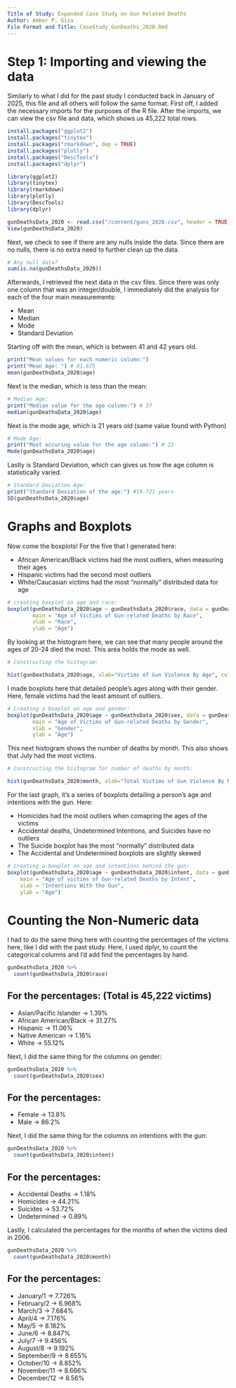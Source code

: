 ---
Title of Study: Expanded Case Study on Gun Related Deaths 
Author: Amber P. Giza
File Format and Title: CaseStudy_GunDeaths_2020.Rmd
---

# Step 1: Importing and viewing the data

Similarly to what I did for the past study I conducted back in January of 2025, 
this file and all others will follow the same format. First off, I added the necessary 
imports for the purposes of the R file. After the imports, we can view the csv file 
and data, which shows us 45,222 total rows. 

```{r}
install.packages("ggplot2")
install.packages("tinytex")
install.packages("rmarkdown", dep = TRUE)
install.packages("plotly")
install.packages("DescTools")
install.packages("dplyr")

library(ggplot2)
library(tinytex)
library(rmarkdown)
library(plotly)
library(DescTools)
library(dplyr)

gunDeathsData_2020 <- read.csv("/content/guns_2020.csv", header = TRUE, sep = ",")
View(gunDeathsData_2020)
```

Next, we check to see if there are any nulls inside the data. Since there are no nulls,
there is no extra need to further clean up the data.

```{r}
# Any null data?
sum(is.na(gunDeathsData_2020))
```

Afterwards, I retrieved the next data in the csv files. Since there was only one column
that was an integer/double, I immediately did the analysis for each of the four main measurements:

* Mean
* Median
* Mode
* Standard Deviation

Starting off with the mean, which is between 41 and 42 years old.

```{r}
print("Mean values for each numeric column:")
print("Mean Age: ") # 41.675
mean(gunDeathsData_2020$age)
```

Next is the median, which is less than the mean:

```{r}
# Median Age:
print("Median value for the age column:") # 37
median(gunDeathsData_2020$age)
```

Next is the mode age, which is 21 years old (same value found with Python)

```{r}
# Mode Age:
print("Most occuring value for the age column:") # 21
Mode(gunDeathsData_2020$age)
```

Lastly is Standard Deviation, which can gives us how the age column is statistically varied.

```{r}
# Standard Deviation Age:
print("Standard Deviation of the age:") #19.721 years
SD(gunDeathsData_2020$age)
```

# Graphs and Boxplots

Now come the boxplots! For the five that I generated here:

* African American/Black victims had the most outliers, when measuring their ages
* Hispanic victims had the second most outliers
* White/Caucasian victims had the most "normally" distributed data for age

```{r, echo=FALSE}
# creating boxplot on age and race:
boxplot(gunDeathsData_2020$age ~ gunDeathsData_2020$race, data = gunDeathsData_2020,
        main = "Age of Victims of Gun-related Deaths by Race",
        xlab = "Race",
        ylab = "Age")
```

By looking at the histogram here, we can see that many people around the ages of 20-24
died the most. This area holds the mode as well.

```{r, echo=FALSE}
# Constructing the histogram:

hist(gunDeathsData_2020$age, xlab="Victims of Gun Violence By Age", col = "red", border = "black")
```

I made boxplots here that detailed people's ages along with their gender. Here, female victims
had the least amount of outliers.

```{r, echo=FALSE}
# Creating a boxplot on age and gender:
boxplot(gunDeathsData_2020$age ~ gunDeathsData_2020$sex, data = gunDeathsData_2020,
        main = "Age of Victims of Gun-related Deaths by Gender",
        xlab = "Gender",
        ylab = "Age")
```

This next histogram shows the number of deaths by month. This also shows that July had the most 
victims.

```{r, echo=FALSE}
# Constructing the histogram for number of deaths by month:

hist(gunDeathsData_2020$month, xlab="Total Victims of Gun Violence By Month", col = "blue", border = "black")
```

For the last graph, it's a series of boxplots detailing a person's age and intentions with the gun.
Here:

* Homicides had the most outliers when comapring the ages of the victims
* Accidental deaths, Undetermined Intentions, and Suicides have no outliers
* The Suicide boxplot has the most "normally" distributed data
* The Accidental and Undetermined boxplots are slightly skewed

```{r, echo=FALSE}
# Creating a boxplot on age and intentions behind the gun:
boxplot(gunDeathsData_2020$age ~ gunDeathsData_2020$intent, data = gunDeathsData_2020,
    main = "Age of victims of Gun-related Deaths by Intent",
    xlab = "Intentions With the Gun",
    ylab = "Age")
```
# Counting the Non-Numeric data

I had to do the same thing here with counting the percentages of the victims here, like I did with 
the past study. Here, I used dplyr, to count the categorical columns and I'd add find the percentages
by hand. 

```{r}
gunDeathsData_2020 %>%
  count(gunDeathsData_2020$race)
```

## For the percentages: (Total is 45,222 victims)
* Asian/Pacific Islander -> 1.39%
* African American/Black -> 31.27%
* Hispanic -> 11.06%
* Native American -> 1.16%
* White -> 55.12%

Next, I did the same thing for the columns on gender:

```{r}
gunDeathsData_2020 %>%
  count(gunDeathsData_2020$sex)
```

## For the percentages:
* Female -> 13.8%
* Male -> 86.2%

Next, I did the same thing for the columns on intentions with the gun:

```{r}
gunDeathsData_2020 %>%
  count(gunDeathsData_2020$intent)
```

## For the percentages:
* Accidental Deaths -> 1.18%
* Homicides -> 44.21%
* Suicides -> 53.72%
* Undetermined -> 0.89%

Lastly, I calculated the percentages for the months of when the victims died in 2006.

```{r}
gunDeathsData_2020 %>%
  count(gunDeathsData_2020$month)
```

## For the percentages:
* January/1 -> 7.726%
* February/2 -> 6.968%
* March/3 -> 7.684%
* April/4 -> 7.176%
* May/5 -> 8.182%
* June/6 -> 8.847%
* July/7 -> 9.456%
* August/8 -> 9.192%
* September/9 -> 8.655%
* October/10 -> 8.852%
* November/11 -> 8.666%
* December/12 -> 8.56%